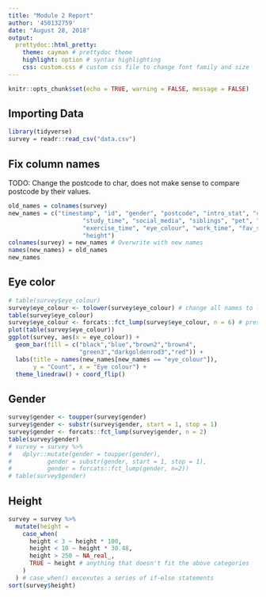 ```yaml
---
title: "Module 2 Report"
author: '450132759'
date: "August 28, 2018"
output: 
  prettydoc::html_pretty:
    theme: cayman # prettydoc theme
    highlight: option # syntax highlighting
    css: custom.css # custom css file to change font family and size
---
```


```r
knitr::opts_chunk$set(echo = TRUE, warning = FALSE, message = FALSE)
```

## Importing Data

```r
library(tidyverse)
survey = readr::read_csv("data.csv")
```

## Fix column names
TODO: Change the postcode to char, does not make sense to compare postcode by their values.
```r
old_names = colnames(survey)
new_names = c("timestamp", "id", "gender", "postcode", "intro_stat", "clubs",
                     "study_time", "social_media", "siblings", "pet", "live_with_parents",
                     "exercise_time", "eye_colour", "work_time", "fav_season","shoe_size",
                     "height")
colnames(survey) = new_names # Overwrite with new names
names(new_names) = old_names
new_names
```

## Eye color
```r
# table(survey$eye_colour)
survey$eye_colour <- tolower(survey$eye_colour) # change all names to lowercase
table(survey$eye_colour)
survey$eye_colour <- forcats::fct_lump(survey$eye_colour, n = 6) # preserve the 6 most common eye colours, and converts the smaller categories to a 'other' category
plot(table(survey$eye_colour))
ggplot(survey, aes(x = eye_colour)) + 
  geom_bar(fill = c("black","blue","brown2","brown4",
                    "green3","darkgoldenrod3","red")) + 
  labs(title = names(new_names[new_names == "eye_colour"]),
       y = "Count", x = "Eye colour") + 
  theme_linedraw() + coord_flip()
```

## Gender 
```r
survey$gender <- toupper(survey$gender)
survey$gender <- substr(survey$gender, start = 1, stop = 1)
survey$gender <- forcats::fct_lump(survey$gender, n = 2)
table(survey$gender)
# survey = survey %>% 
#   dplyr::mutate(gender = toupper(gender),
#          gender = substr(gender, start = 1, stop = 1),
#          gender = forcats::fct_lump(gender, n=2))
# table(survey$gender)
```

## Height

```r
survey = survey %>%
  mutate(height = 
    case_when(
      height < 3 ~ height * 100,
      height < 10 ~ height * 30.48,
      height > 250 ~ NA_real_,
      TRUE ~ height # anything that doesn't fit the above categories
    )
  ) # case_when() excexutes a series of if-else statements
sort(survey$height)
```

